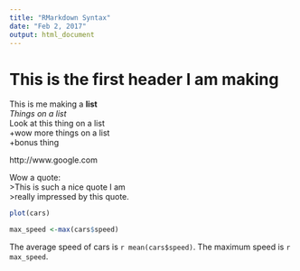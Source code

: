 ```yaml
---
title: "RMarkdown Syntax"
date: "Feb 2, 2017"
output: html_document
---
```


# This is the first header I am making

This is me making a **list**  
*Things on a list  
*Look at this thing on a list  
  +wow more things on a list  
  +bonus thing

http://www.google.com

Wow a quote:  
>This is such a nice quote I am  
>really impressed by this quote.

```r
plot(cars)

max_speed <-max(cars$speed)
```

The average speed of cars is `r mean(cars$speed)`. The maximum speed is `r max_speed`.